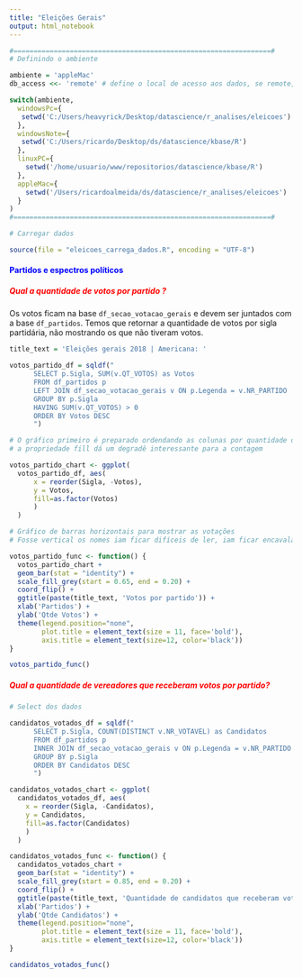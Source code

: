 ```yaml
---
title: "Eleições Gerais"
output: html_notebook
---
```


```r
#================================================================#
# Definindo o ambiente

ambiente = 'appleMac'
db_access <<- 'remote' # define o local de acesso aos dados, se remote, então acessa o atlasDB

switch(ambiente, 
  windowsPc={
   setwd('C:/Users/heavyrick/Desktop/datascience/r_analises/eleicoes')
  },
  windowsNote={
   setwd('C:/Users/ricardo/Desktop/ds/datascience/kbase/R')
  },
  linuxPC={
    setwd('/home/usuario/www/repositorios/datascience/kbase/R')
  },
  appleMac={
    setwd('/Users/ricardoalmeida/ds/datascience/r_analises/eleicoes')
  }
)
#================================================================#

# Carregar dados

source(file = "eleicoes_carrega_dados.R", encoding = "UTF-8")
```

<h4 style="color:blue"> Partidos e espectros políticos </h4>
<h5 style="color:red">Qual a quantidade de votos por partido ?</h5>
<p>Os votos ficam na base `df_secao_votacao_gerais` e devem ser juntados com a base `df_partidos`. Temos que retornar a quantidade de votos por sigla partidária, não mostrando os que não tiveram votos.</p>

```r

title_text = 'Eleições gerais 2018 | Americana: '

votos_partido_df = sqldf("
      SELECT p.Sigla, SUM(v.QT_VOTOS) as Votos 
      FROM df_partidos p
      LEFT JOIN df_secao_votacao_gerais v ON p.Legenda = v.NR_PARTIDO
      GROUP BY p.Sigla
      HAVING SUM(v.QT_VOTOS) > 0
      ORDER BY Votos DESC
      ")

# O gráfico primeiro é preparado ordendando as colunas por quantidade de votos
# a propriedade fill dá um degradê interessante para a contagem

votos_partido_chart <- ggplot(
  votos_partido_df, aes(
      x = reorder(Sigla, -Votos), 
      y = Votos, 
      fill=as.factor(Votos)
      )
  )

# Gráfico de barras horizontais para mostrar as votações
# Fosse vertical os nomes iam ficar difíceis de ler, iam ficar encavalados

votos_partido_func <- function() {
  votos_partido_chart + 
  geom_bar(stat = "identity") + 
  scale_fill_grey(start = 0.65, end = 0.20) +
  coord_flip() + 
  ggtitle(paste(title_text, 'Votos por partido')) + 
  xlab('Partidos') + 
  ylab('Qtde Votos') +
  theme(legend.position="none",
        plot.title = element_text(size = 11, face='bold'), 
        axis.title = element_text(size=12, color='black'))
}
```

```r
votos_partido_func()
```
<h5 style="color:red">Qual a quantidade de vereadores que receberam votos por partido?</h5>
```r
# Select dos dados

candidatos_votados_df = sqldf("
      SELECT p.Sigla, COUNT(DISTINCT v.NR_VOTAVEL) as Candidatos 
      FROM df_partidos p
      INNER JOIN df_secao_votacao_gerais v ON p.Legenda = v.NR_PARTIDO
      GROUP BY p.Sigla
      ORDER BY Candidatos DESC
      ")

candidatos_votados_chart <- ggplot(
  candidatos_votados_df, aes(
    x = reorder(Sigla, -Candidatos), 
    y = Candidatos, 
    fill=as.factor(Candidatos)
    )
  )

candidatos_votados_func <- function() {
  candidatos_votados_chart + 
  geom_bar(stat = "identity") + 
  scale_fill_grey(start = 0.85, end = 0.20) +
  coord_flip() + 
  ggtitle(paste(title_text, 'Quantidade de candidatos que receberam votos por partido')) + 
  xlab('Partidos') + 
  ylab('Qtde Candidatos') +
  theme(legend.position="none",
        plot.title = element_text(size = 11, face='bold'), 
        axis.title = element_text(size=12, color='black'))
}
```
```r
candidatos_votados_func()
```
